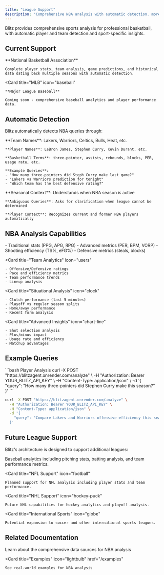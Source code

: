 ```yaml
---
title: "League Support"
description: "Comprehensive NBA analysis with automatic detection, more leagues coming soon"
---
```


Blitz provides comprehensive sports analysis for professional basketball, with automatic player and team detection and sport-specific insights.

## Current Support

<CardGroup cols={2}>
  <Card
    title="NBA"
    icon="basketball"
  >
    **National Basketball Association**
    
    Complete player stats, team analysis, game predictions, and historical data dating back multiple seasons with automatic detection.
  </Card>
  
  <Card
    title="MLB"
    icon="baseball"
  >
    **Major League Baseball**
    
    Coming soon - comprehensive baseball analytics and player performance data.
  </Card>
</CardGroup>

## Automatic Detection

Blitz automatically detects NBA queries through:

<AccordionGroup>
  <Accordion icon="basketball" title="NBA Recognition">
    **Team Names**: Lakers, Warriors, Celtics, Bulls, Heat, etc.
    
    **Player Names**: LeBron James, Stephen Curry, Kevin Durant, etc.
    
    **Basketball Terms**: three-pointer, assists, rebounds, blocks, PER, usage rate, etc.
    
    **Example Queries**:
    - "How many three-pointers did Steph Curry make last game?"
    - "Lakers vs Warriors prediction for tonight"
    - "Which team has the best defensive rating?"
  </Accordion>
  
  <Accordion icon="brain" title="Contextual Intelligence">
    **Seasonal Context**: Understands when NBA season is active
    
    **Ambiguous Queries**: Asks for clarification when league cannot be determined
    
    **Player Context**: Recognizes current and former NBA players automatically
  </Accordion>
</AccordionGroup>

## NBA Analysis Capabilities

<CardGroup cols={2}>
  <Card
    title="Player Statistics"
    icon="user"
  >
    - Traditional stats (PPG, APG, RPG)
    - Advanced metrics (PER, BPM, VORP)
    - Shooting efficiency (TS%, eFG%)
    - Defensive metrics (steals, blocks)
  </Card>
  
  <Card
    title="Team Analytics"
    icon="users"
  >
    - Offensive/Defensive ratings
    - Pace and efficiency metrics
    - Team performance trends
    - Lineup analysis
  </Card>
  
  <Card
    title="Situational Analysis"
    icon="clock"
  >
    - Clutch performance (last 5 minutes)
    - Playoff vs regular season splits
    - Home/away performance
    - Recent form analysis
  </Card>
  
  <Card
    title="Advanced Insights"
    icon="chart-line"
  >
    - Shot selection analysis
    - Plus/minus impact
    - Usage rate and efficiency
    - Matchup advantages
  </Card>
</CardGroup>

## Example Queries

<CodeGroup>
```bash Player Analysis
curl -X POST "https://blitzagent.onrender.com/analyze" \
  -H "Authorization: Bearer YOUR_BLITZ_API_KEY" \
  -H "Content-Type: application/json" \
  -d '{
    "query": "How many three-pointers did Stephen Curry make this season?"
  }'
```

```bash Team Comparison
curl -X POST "https://blitzagent.onrender.com/analyze" \
  -H "Authorization: Bearer YOUR_BLITZ_API_KEY" \
  -H "Content-Type: application/json" \
  -d '{
    "query": "Compare Lakers and Warriors offensive efficiency this season"
  }'
```
</CodeGroup>

## Future League Support

Blitz's architecture is designed to support additional leagues:

<CardGroup cols={2}>
  <Card
    title="MLB Support"
    icon="baseball"
  >
    Baseball analytics including pitching stats, batting analysis, and team performance metrics.
  </Card>
  
  <Card
    title="NFL Support"
    icon="football"
  >
    Planned support for NFL analysis including player stats and team performance.
  </Card>
  
  <Card
    title="NHL Support"
    icon="hockey-puck"
  >
    Future NHL capabilities for hockey analytics and playoff analysis.
  </Card>
  
  <Card
    title="International Sports"
    icon="globe"
  >
    Potential expansion to soccer and other international sports leagues.
  </Card>
</CardGroup>

## Related Documentation

<CardGroup cols={2}>
  <Card
    title="Data Sources"
    icon="database"
    href="/features/data-sources"
  >
    Learn about the comprehensive data sources for NBA analysis
  </Card>
  
  <Card
    title="Examples"
    icon="lightbulb"
    href="/examples"
  >
    See real-world examples for NBA analysis
  </Card>
</CardGroup>